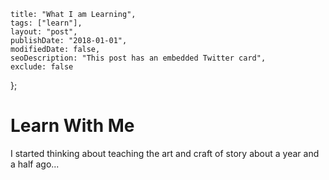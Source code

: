 
    title: "What I am Learning",
    tags: ["learn"],
    layout: "post",
    publishDate: "2018-01-01",
    modifiedDate: false,
    seoDescription: "This post has an embedded Twitter card",
    exclude: false
};

<BlogMeta data={props} />

# Learn With Me

I started thinking about teaching the art and craft of story about a year and a half ago...
